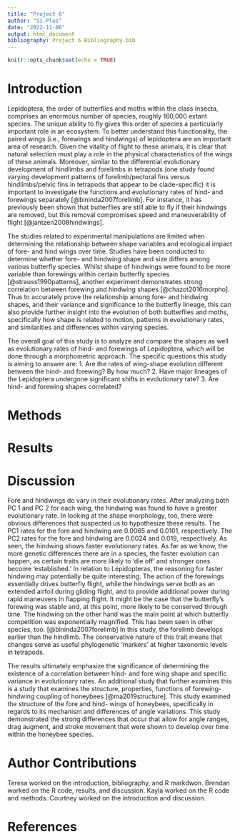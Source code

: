 ```yaml
---
title: "Project 6"
author: "Si-Plus"
date: "2022-11-06"
output: html_document
bibliography: Project 6 Bibliography.bib
---
```


```r
knitr::opts_chunk$set(echo = TRUE)
```

# Introduction

Lepidoptera, the order of butterflies and moths within the class Insecta, comprises an enormous number of species, roughly 160,000 extant species. The unique ability to fly gives this order of species a particularly important role in an ecosystem. To better understand this functionality, the paired wings (i.e., forewings and hindwings) of lepidoptera are an important area of research. Given the vitality of flight to these animals, it is clear that natural selection must play a role in the physical characteristics of the wings of these animals. Moreover, similar to the differential evolutionary development of hindlimbs and forelimbs in tetrapods (one study found varying development patterns of forelimb/pectoral fins versus hindlimbs/pelvic fins in tetrapods that appear to be clade-specific) it is important to investigate the functions and evolutionary rates of hind- and forewings separately [@bininda2007forelimb]. For instance, it has previously been shown that butterflies are still able to fly if their hindwings are removed, but this removal compromises speed and maneuverability of flight [@jantzen2008hindwings]. 

The studies related to experimental manipulations are limited when determining the relationship between shape variables and ecological impact of fore- and hind wings over time. Studies have been conducted to determine whether fore- and hindwing shape and size differs among various butterfly species. Whilst shape of hindwings were found to be more variable than forewings within certain butterfly species [@strauss1990patterns], another experiment demonstrates strong correlation between forewing and hindwing shapes [@chazot2016morpho]. Thus to accurately prove the relationship among fore- and hindwing shapes, and their variance and significance to the butterfly lineage, this can also provide further insight into the evolution of both butterflies and moths, specifically how shape is related to motion, patterns in evolutionary rates, and similarities and differences within varying species. 

The overall goal of this study is to analyze and compare the shapes as well as evolutionary rates of hind- and forewings of Lepidoptera, which will be done through a morphometric approach. The specific questions this study is aiming to answer are:
1. Are the rates of wing-shape evolution different between the hind- and forewing? By how much?
2. Have major lineages of the Lepidoptera undergone significant shifts in evolutionary rate?
3. Are hind- and forewing shapes correlated?


# Methods

# Results

# Discussion

Fore and hindwings do vary in their evolutionary rates.  After analyzing both PC 1 and PC 2 for each wing, the hindwing was found to have a greater evolutionary rate.  In looking at the shape morphology, too, there were obvious differences that suspected us to hypothesize these results.  The PC1 rates for the fore and hindwing are 0.0065 and 0.0101, respectively.  The PC2 rates for the fore and hindwing are 0.0024 and 0.019, respectively.  As seen, the hindwing shows faster evolutionary rates.  As far as we know, the more genetic differences there are in a species, the faster evolution can happen, as certain traits are more likely to ‘die off’ and stronger ones become ‘established.’  In relation to Lepidopteras, the reasoning for faster hindwing may potentially be quite interesting.  The action of the forewings essentially drives butterfly flight, while the hindwings serve both as an extended airfoil during gliding flight, and to provide additional power during rapid maneuvers in flapping flight.  It might be the case that the butterfly's forewing was stable and, at this point, more likely to be conserved through time.  The hindwing on the other hand was the main point at which butterfly competition was exponentially magnified.  This has been seen in other species, too.  [@bininda2007forelimb] In this study, the forelimb develops earlier than the hindlimb.  The conservative nature of this trait means that changes serve as useful phylogenetic ‘markers’ at higher taxonomic levels in tetrapods. 

The results ultimately emphasize the significance of determining the existence of a correlation between hind- and fore wing shape and specific variance in evolutionary rates. An additional study that further examines this is a study that examines the structure, properties, functions of forewing-hindwing coupling of honeybees [@ma2019structure]. This study examined the structure of the fore and hind- wings of honeybees, specifically in regards to its mechanism and differences of angle variations. This study demonstrated the strong differences that occur that allow for angle ranges, drag augment, and stroke movement that were shown to develop over time within the honeybee species.  

# Author Contributions
Teresa worked on the introduction, bibliography, and R markdwon.
Brendan worked on the R code, results, and discussion. 
Kayla worked on the R code and methods.
Courtney worked on the introduction and discussion. 

# References
